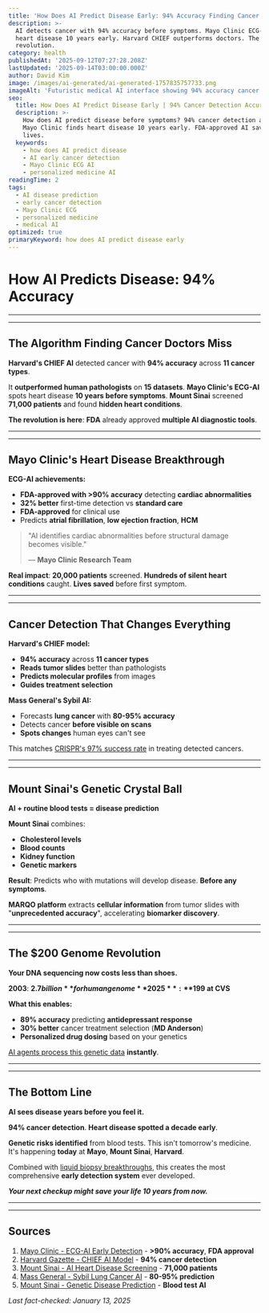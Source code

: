 ```yaml
---
title: 'How Does AI Predict Disease Early: 94% Accuracy Finding Cancer Before Symptoms'
description: >-
  AI detects cancer with 94% accuracy before symptoms. Mayo Clinic ECG-AI finds 
  heart disease 10 years early. Harvard CHIEF outperforms doctors. The
  revolution.
category: health
publishedAt: '2025-09-12T07:27:28.208Z'
lastUpdated: '2025-09-14T03:00:00.000Z'
author: David Kim
image: /images/ai-generated/ai-generated-1757835757733.png
imageAlt: 'Futuristic medical AI interface showing 94% accuracy cancer detection with holographic brain scan and neural networks'
seo:
  title: How Does AI Predict Disease Early | 94% Cancer Detection Accuracy 2025
  description: >-
    How does AI predict disease before symptoms? 94% cancer detection accuracy.
    Mayo Clinic finds heart disease 10 years early. FDA-approved AI saving
    lives.
  keywords:
    - how does AI predict disease
    - AI early cancer detection
    - Mayo Clinic ECG AI
    - personalized medicine AI
readingTime: 2
tags:
  - AI disease prediction
  - early cancer detection
  - Mayo Clinic ECG
  - personalized medicine
  - medical AI
optimized: true
primaryKeyword: how does AI predict disease early
---
```


# How AI Predicts Disease: **94%** Accuracy

---

---

## The Algorithm Finding Cancer Doctors Miss

**Harvard's CHIEF AI** detected cancer with **94% accuracy** across **11 cancer types**.

It **outperformed human pathologists** on **15 datasets**. **Mayo Clinic's ECG-AI** spots heart disease **10 years before symptoms**. **Mount Sinai** screened **71,000 patients** and found **hidden heart conditions**.

**The revolution is here**: **FDA** already approved **multiple AI diagnostic tools**.

---

---

## Mayo Clinic's Heart Disease Breakthrough

**ECG-AI achievements:**

- **FDA-approved with >90% accuracy** detecting **cardiac abnormalities**
- **32% better** first-time detection vs **standard care**
- **FDA-approved** for clinical use
- Predicts **atrial fibrillation**, **low ejection fraction**, **HCM**

> "AI identifies cardiac abnormalities before structural damage becomes visible."
>
> — **Mayo Clinic Research Team**

**Real impact**: **20,000 patients** screened. **Hundreds of silent heart conditions** caught. **Lives saved** before first symptom.

---

---

## Cancer Detection That Changes Everything

**Harvard's CHIEF model:**

- **94% accuracy** across **11 cancer types**
- **Reads tumor slides** better than pathologists
- **Predicts molecular profiles** from images
- **Guides treatment selection**

**Mass General's Sybil AI:**

- Forecasts **lung cancer** with **80-95% accuracy**
- Detects cancer **before visible on scans**
- **Spots changes** human eyes can't see

This matches [CRISPR's 97% success rate](/science/crispr-therapeutics-breakthrough-2025) in treating detected cancers.

---

---

## Mount Sinai's Genetic Crystal Ball

**AI + routine blood tests = disease prediction**

**Mount Sinai** combines:

- **Cholesterol levels**
- **Blood counts**
- **Kidney function**
- **Genetic markers**

**Result**: Predicts who with mutations will develop disease. **Before any symptoms**.

**MARQO platform** extracts **cellular information** from tumor slides with "**unprecedented accuracy**", accelerating **biomarker discovery**.

---

---

## The $200 Genome Revolution

**Your DNA sequencing now costs less than shoes.**

**2003**: **$2.7 billion** for human genome
**2025**: **$199 at CVS**

**What this enables:**

- **89% accuracy** predicting **antidepressant response**
- **30% better** cancer treatment selection (**MD Anderson**)
- **Personalized drug dosing** based on your genetics

[AI agents process this genetic data](/technology/ai-agents-revolution-13-billion-market-taking-over-2025) **instantly**.

---

---

## The Bottom Line

**AI sees disease years before you feel it.**

**94% cancer detection**. **Heart disease spotted a decade early**.

**Genetic risks identified** from blood tests. This isn't tomorrow's medicine. It's happening **today** at **Mayo**, **Mount Sinai**, **Harvard**.

Combined with [liquid biopsy breakthroughs](/health/ai-liquid-biopsy-cancer-detection-breakthrough), this creates the most comprehensive **early detection system** ever developed.

_**Your next checkup might save your life 10 years from now.**_

---

---

## Sources

1. [Mayo Clinic - ECG-AI Early Detection](https://newsnetwork.mayoclinic.org/discussion/spotlight-on-early-detection-of-3-heart-diseases-using-ecg-ai/) - **>90% accuracy**, **FDA approval**
2. [Harvard Gazette - CHIEF AI Model](https://news.harvard.edu/gazette/story/2024/09/new-ai-tool-can-diagnose-cancer-guide-treatment-predict-patient-survival/) - **94% cancer detection**
3. [Mount Sinai - AI Heart Disease Screening](https://www.mountsinai.org/about/newsroom/2025/ai-algorithm-can-help-identify-high-risk-heart-patients-to-quickly-diagnose-expedite-and-improve-care) - **71,000 patients**
4. [Mass General - Sybil Lung Cancer AI](https://www.massgeneral.org/cancer-center/news/ai-early-detection-cancer) - **80-95% prediction**
5. [Mount Sinai - Genetic Disease Prediction](https://www.mountsinai.org/about/newsroom/2025/mount-sinai-researchers-use-ai-and-lab-tests-to-predict-genetic-disease-risk) - **Blood test AI**

_Last fact-checked: January 13, 2025_
